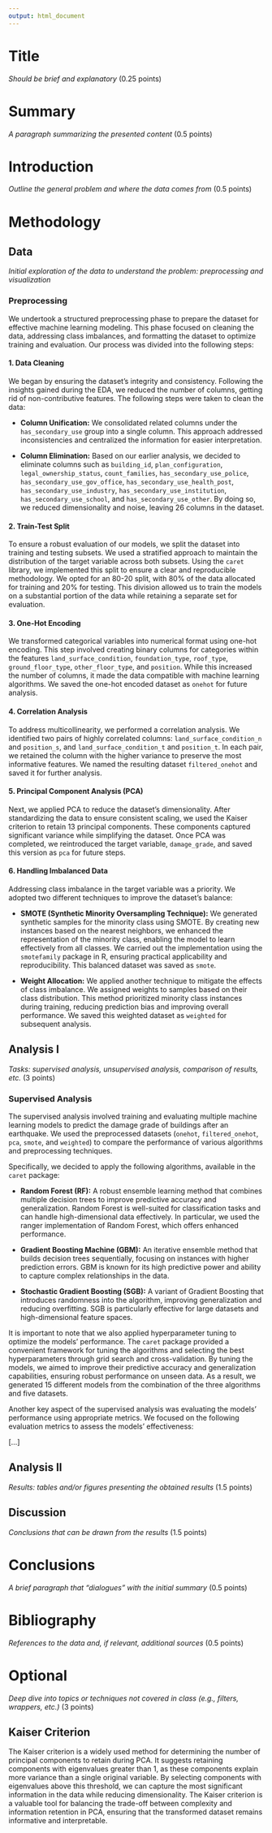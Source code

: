 ```yaml
---
output: html_document
---
```


# Title

*Should be brief and explanatory* (0.25 points)

# Summary

*A paragraph summarizing the presented content* (0.5 points)

# Introduction

*Outline the general problem and where the data comes from* (0.5 points)

# Methodology

## Data

*Initial exploration of the data to understand the problem: preprocessing and visualization*

### Preprocessing

We undertook a structured preprocessing phase to prepare the dataset for effective machine learning modeling. This phase focused on cleaning the data, addressing class imbalances, and formatting the dataset to optimize training and evaluation. Our process was divided into the following steps:

#### 1. Data Cleaning

We began by ensuring the dataset’s integrity and consistency. Following the insights gained during the EDA, we reduced the number of columns, getting rid of non-contributive features. The following steps were taken to clean the data:

- **Column Unification:** We consolidated related columns under the `has_secondary_use` group into a single column. This approach addressed inconsistencies and centralized the information for easier interpretation.

- **Column Elimination:** Based on our earlier analysis, we decided to eliminate columns such as `building_id`, `plan_configuration`, `legal_ownership_status`, `count_families`, `has_secondary_use_police`, `has_secondary_use_gov_office`, `has_secondary_use_health_post`, `has_secondary_use_industry`, `has_secondary_use_institution`, `has_secondary_use_school`, and `has_secondary_use_other`. By doing so, we reduced dimensionality and noise, leaving 26 columns in the dataset.

#### 2. Train-Test Split

To ensure a robust evaluation of our models, we split the dataset into training and testing subsets. We used a stratified approach to maintain the distribution of the target variable across both subsets. Using the `caret` library, we implemented this split to ensure a clear and reproducible methodology. We opted for an 80-20 split, with 80% of the data allocated for training and 20% for testing. This division allowed us to train the models on a substantial portion of the data while retaining a separate set for evaluation.

#### 3. One-Hot Encoding

We transformed categorical variables into numerical format using one-hot encoding. This step involved creating binary columns for categories within the features `land_surface_condition`, `foundation_type`, `roof_type`, `ground_floor_type`, `other_floor_type`, and `position`. While this increased the number of columns, it made the data compatible with machine learning algorithms. We saved the one-hot encoded dataset as `onehot` for future analysis.

#### 4. Correlation Analysis

To address multicollinearity, we performed a correlation analysis. We identified two pairs of highly correlated columns: `land_surface_condition_n` and `position_s`, and `land_surface_condition_t` and `position_t`. In each pair, we retained the column with the higher variance to preserve the most informative features. We named the resulting dataset `filtered_onehot` and saved it for further analysis.

#### 5. Principal Component Analysis (PCA)

Next, we applied PCA to reduce the dataset’s dimensionality. After standardizing the data to ensure consistent scaling, we used the Kaiser criterion to retain 13 principal components. These components captured significant variance while simplifying the dataset. Once PCA was completed, we reintroduced the target variable, `damage_grade`, and saved this version as `pca` for future steps.

#### 6. Handling Imbalanced Data

Addressing class imbalance in the target variable was a priority. We adopted two different techniques to improve the dataset’s balance:

-   **SMOTE (Synthetic Minority Oversampling Technique):** We generated synthetic samples for the minority class using SMOTE. By creating new instances based on the nearest neighbors, we enhanced the representation of the minority class, enabling the model to learn effectively from all classes. We carried out the implementation using the `smotefamily` package in R, ensuring practical applicability and reproducibility. This balanced dataset was saved as `smote`.

-   **Weight Allocation:** We applied another technique to mitigate the effects of class imbalance. We assigned weights to samples based on their class distribution. This method prioritized minority class instances during training, reducing prediction bias and improving overall performance. We saved this weighted dataset as `weighted` for subsequent analysis.

## Analysis I

*Tasks: supervised analysis, unsupervised analysis, comparison of results, etc.* (3 points)

### Supervised Analysis

The supervised analysis involved training and evaluating multiple machine learning models to predict the damage grade of buildings after an earthquake. We used the preprocessed datasets (`onehot`, `filtered_onehot`, `pca`, `smote`, and `weighted`) to compare the performance of various algorithms and preprocessing techniques.

Specifically, we decided to apply the following algorithms, available in the `caret` package:

-   **Random Forest (RF):** A robust ensemble learning method that combines multiple decision trees to improve predictive accuracy and generalization. Random Forest is well-suited for classification tasks and can handle high-dimensional data effectively. In particular, we used the ranger implementation of Random Forest, which offers enhanced performance.

-   **Gradient Boosting Machine (GBM):** An iterative ensemble method that builds decision trees sequentially, focusing on instances with higher prediction errors. GBM is known for its high predictive power and ability to capture complex relationships in the data.

-   **Stochastic Gradient Boosting (SGB):** A variant of Gradient Boosting that introduces randomness into the algorithm, improving generalization and reducing overfitting. SGB is particularly effective for large datasets and high-dimensional feature spaces.

It is important to note that we also applied hyperparameter tuning to optimize the models' performance. The `caret` package provided a convenient framework for tuning the algorithms and selecting the best hyperparameters through grid search and cross-validation. By tuning the models, we aimed to improve their predictive accuracy and generalization capabilities, ensuring robust performance on unseen data. As a result, we generated 15 different models from the combination of the three algorithms and five datasets.

Another key aspect of the supervised analysis was evaluating the models' performance using appropriate metrics. We focused on the following evaluation metrics to assess the models' effectiveness:

[...]


## Analysis II

*Results: tables and/or figures presenting the obtained results* (1.5 points)

## Discussion

*Conclusions that can be drawn from the results* (1.5 points)

# Conclusions

*A brief paragraph that "dialogues" with the initial summary* (0.5 points)

# Bibliography

*References to the data and, if relevant, additional sources* (0.5 points)

# Optional

*Deep dive into topics or techniques not covered in class (e.g., filters, wrappers, etc.)* (3 points)

## Kaiser Criterion

The Kaiser criterion is a widely used method for determining the number of principal components to retain during PCA. It suggests retaining components with eigenvalues greater than 1, as these components explain more variance than a single original variable. By selecting components with eigenvalues above this threshold, we can capture the most significant information in the data while reducing dimensionality. The Kaiser criterion is a valuable tool for balancing the trade-off between complexity and information retention in PCA, ensuring that the transformed dataset remains informative and interpretable.
